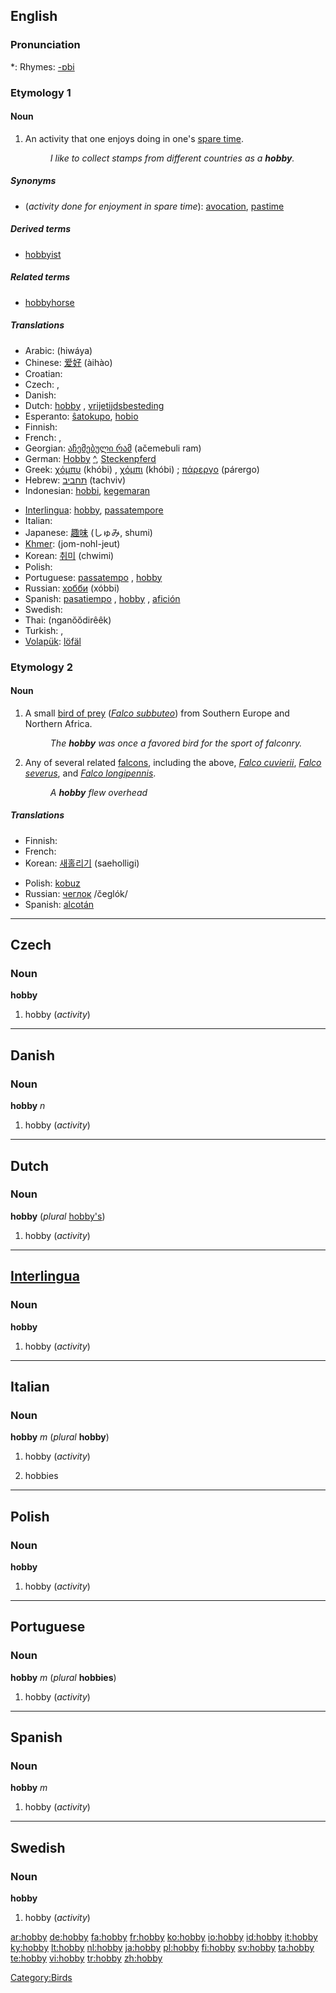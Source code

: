 {{see|Hobby}}
==English==

===Pronunciation===
*: Rhymes: [[Rhymes:English:-ɒbi|-ɒbi]]

===Etymology 1===
<!--Possibly from '''[[hobby-horse]]''', meaning a small horse or pony, often a small horse for children to ride; or possibly from the name of the bird, referring to the formerly common pastime of [[falconry]].
commented out since both Collins and Encarta state it comes from "hobin" or "hobyin", a variant of "Robin"-->

====Noun====
{{wikipedia}}
{{en-noun|hobbies}}

# An activity that one enjoys doing in one's [[spare time]].
#: ''I like to collect stamps from different countries as a '''hobby'''.''

=====Synonyms=====
* (''activity done for enjoyment in spare time''): [[avocation]], [[pastime]]

=====Derived terms=====
* [[hobbyist]] {{pos_n}}

=====Related terms=====
* [[hobbyhorse]] {{pos_n}}

=====Translations=====
{{trans-top|activity done for enjoyment in spare time}}
* Arabic: {{Arab|[[هواية]]}} (hiwáya) {{f}}
* Chinese: [[爱好]] (àihào)
* Croatian: {{t-|hr|hobi|m}}
* Czech: {{t-|cs|koníček|m}}, {{t-|cs|hobby|n}}
* Danish: {{t-|da|hobby|n}}
* Dutch: [[hobby#Dutch|hobby]] {{f}}, [[vrijetijdsbesteding]] {{f}}
* Esperanto: [[ŝatokupo]], [[hobio]]
* Finnish: {{t-|fi|harrastus}}
* French: {{t+|fr|passe-temps|m}}, {{t+|fr|hobby|m}}
* Georgian: [[აჩემებული რამ]] (ačemebuli ram)
* German: [[Hobby]] {{n}} [[:de:Hobby|^]], [[Steckenpferd]] {{n}}
* Greek: [[χόμπυ]] (khóbi) {{n}}, [[χόμπι]] (khóbi) {{n}}; [[πάρεργο]] (párergo) {{n}}
* Hebrew: [[תחביב]] (tachviv)
* Indonesian: [[hobbi]], [[gemar|kegemaran]]
{{trans-mid}}
* [[Interlingua]]: [[hobby#Interlingua|hobby]], [[passatempore]]
* Italian: {{t+|it|hobby|m}}
* Japanese: [[趣味]] (しゅみ, shumi)
* [[Khmer]]: (jom-nohl-jeut)
* Korean: [[취미]] (chwimi)
* Polish: {{t+|pl|hobby}}
* Portuguese: [[passatempo]] {{m}}, [[hobby#Portugese|hobby]] {{m}}
* Russian: [[хобби]] (xóbbi) {{n}}
* Spanish: [[pasatiempo]] {{m}}, [[hobby#Spanish|hobby]] {{m}}, [[afición]] {{f}}
* Swedish: {{t+|sv|hobby}}
* Thai: {{THchar|[[งานอดิเรก]]}} (nganŏŏdirêêk)
* Turkish: {{t+|tr|hobi}}, {{t+|tr|merak}}
* [[Volapük]]: [[löfäl]]
{{trans-bottom}}

===Etymology 2===

====Noun====
{{wikipedia|Hobby_(bird)}}
{{en-noun|hobbies}}

# A small [[bird of prey]] (''[[Falco subbuteo]]'') from Southern Europe and Northern Africa.
#: ''The '''hobby''' was once a favored bird for the sport of falconry.''
# Any of several related [[falcon]]s, including the above, ''[[Falco cuvierii]]'', ''[[Falco severus]]'', and ''[[Falco longipennis]]''.
#: ''A '''hobby''' flew overhead''

=====Translations=====
{{trans-top|''Falco subbuteo''}}
* Finnish: {{t-|fi|nuolihaukka}}
* French: {{t+|fr|faucon}}
* Korean: [[새홀리기]] (saeholligi)
{{trans-mid}}
* Polish: [[kobuz]] {{m}}
* Russian: [[чеглок]] /čeglók/ {{m}}
* Spanish: [[alcotán]] {{m}}
{{trans-bottom}}

----

==Czech==

===Noun===
'''hobby'''

# hobby (''activity'')

----

==Danish==

===Noun===
'''hobby''' ''n''

# hobby (''activity'')

----

==Dutch==

===Noun===
'''hobby''' {{m}} (''plural'' [[hobby's]])

# hobby (''activity'')

----

==[[Interlingua]]==

===Noun===
'''hobby'''

# hobby (''activity'')

----

==Italian==

===Noun===
'''hobby''' ''m'' (''plural'' '''hobby''')

# hobby (''activity'')
# {{in plural|lang=it}} hobbies

----

==Polish==

===Noun===
'''hobby'''

# hobby (''activity'')

----

==Portuguese==

===Noun===
'''hobby''' ''m'' (''plural'' '''hobbies''')

# hobby (''activity'')

----

==Spanish==

===Noun===
'''hobby''' ''m''

# hobby (''activity'')

----

==Swedish==

===Noun===
'''hobby'''

# hobby (''activity'')

[[Category:Birds]]

[[ar:hobby]]
[[de:hobby]]
[[fa:hobby]]
[[fr:hobby]]
[[ko:hobby]]
[[io:hobby]]
[[id:hobby]]
[[it:hobby]]
[[ky:hobby]]
[[lt:hobby]]
[[nl:hobby]]
[[ja:hobby]]
[[pl:hobby]]
[[fi:hobby]]
[[sv:hobby]]
[[ta:hobby]]
[[te:hobby]]
[[vi:hobby]]
[[tr:hobby]]
[[zh:hobby]]